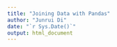 ```yaml
---
title: "Joining Data with Pandas"
author: "Junrui Di"
date: "`r Sys.Date()`"
output: html_document
---
```


